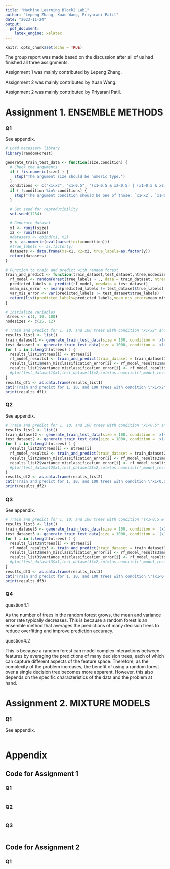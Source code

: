 ```yaml
---
title: "Machine Learning Block2 Lab1"
author: "Lepeng Zhang, Xuan Wang, Priyarani Patil"
date: "2023-11-24"
output: 
  pdf_document:
    latex_engine: xelatex
---
```


```r
knitr::opts_chunk$set(echo = TRUE)
```

The group report was made based on the discussion after all of us had finished all three assignments. 

Assignment 1 was mainly contributed by Lepeng Zhang. 

Assignment 2 was mainly contributed by Xuan Wang. 

Assignment 2 was mainly contributed by Priyarani Patil. 


# Assignment 1. ENSEMBLE METHODS
### Q1
See appendix.
```r
# Load necessary library
library(randomForest)

generate_train_test_data <- function(size,condition) {
  # Check the arguments
  if ( !is.numeric(size) ) {
    stop("The argument size should be numeric type.")
  }
  conditions <- c("x1<x2", "x1<0.5", "(x1<0.5 & x2<0.5) | (x1>0.5 & x2>0.5)")
  if ( !condition %in% conditions) {
    stop("The argument condition should be one of those: `x1<x2`, `x1<0.5`, `(x1<0.5 & x2<0.5) | (x1>0.5 & x2>0.5)`.")
  }

  # Set seed for reproducibility
  set.seed(1234)

  # Generate dataset
  x1 <- runif(size)
  x2 <- runif(size)
  #datasets <- cbind(x1, x2)
  y <- as.numeric(eval(parse(text=condition)))
  #true_labels <- as.factor(y)
  datasets <- data.frame(x1=x1, x2=x2, true_labels=as.factor(y))
  return(datasets)
}

# Function to train and predict with random forest
train_and_predict <- function(train_dataset,test_dataset,ntree,nodesize) {
  rf_model <- randomForest(true_labels ~ ., data = train_dataset, ntree = ntree, nodesize = nodesize, keep.forest = TRUE)
  predicted_labels <- predict(rf_model, newdata = test_dataset)
  mean_mis_error <- mean(predicted_labels != test_dataset$true_labels)
  var_mis_error <- var(predicted_labels != test_dataset$true_labels)
  return(list(predicted_labels=predicted_labels,mean_mis_error=mean_mis_error,var_mis_error=var_mis_error))
}

# Initialize variables
ntrees <- c(1, 10, 100)
nodesizes <- c(25, 12)

# Train and predict for 1, 10, and 100 trees with condition "x1<x2" and nodesize=25
results_list1 <- list()
train_dataset1 <- generate_train_test_data(size = 100, condition = 'x1<x2' )
test_dataset1 <- generate_train_test_data(size = 1000, condition = 'x1<x2' )
for ( i in 1:length(ntrees) ) {
  results_list1$ntrees[i] <- ntrees[i]
  rf_model_results1 <- train_and_predict(train_dataset = train_dataset1, test_dataset = test_dataset1, ntree = ntrees[i], nodesize = nodesizes[1])
  results_list1$mean_misclassification_error[i] <- rf_model_results1$mean_mis_error
  results_list1$variance_misclassification_error[i] <- rf_model_results1$var_mis_error
  #plot(test_dataset1$x1,test_dataset1$x2,col=(as.numeric(rf_model_results1$predicted_labels)+1), main = "random trees", xlab="x1", ylab="x2")
}
results_df1 <- as.data.frame(results_list1)
cat("Train and predict for 1, 10, and 100 trees with condition \"x1<x2\" and nodesize=25")
print(results_df1)
```


### Q2
See appendix.
```r
# Train and predict for 1, 10, and 100 trees with condition "x1<0.5" and nodesize=25
results_list2 <- list()
train_dataset2 <- generate_train_test_data(size = 100, condition = 'x1<0.5' )
test_dataset2 <- generate_train_test_data(size = 1000, condition = 'x1<0.5' )
for ( i in 1:length(ntrees) ) {
  results_list2$ntrees[i] <- ntrees[i]
  rf_model_results2 <- train_and_predict(train_dataset = train_dataset2, test_dataset = test_dataset2, ntree = ntrees[i], nodesize = nodesizes[1])
  results_list2$mean_misclassification_error[i] <- rf_model_results2$mean_mis_error
  results_list2$variance_misclassification_error[i] <- rf_model_results2$var_mis_error
  #plot(test_dataset2$x1,test_dataset2$x2,col=(as.numeric(rf_model_results2$predicted_labels)+1), main = "random trees", xlab="x1", ylab="x2")
}
results_df2 <- as.data.frame(results_list2)
cat("Train and predict for 1, 10, and 100 trees with condition \"x1<0.5\" and nodesize=25")
print(results_df2)

```

### Q3
See appendix.
```r
# Train and predict for 1, 10, and 100 trees with condition "(x1<0.5 & x2<0.5) | (x1>0.5 & x2>0.5)" and nodesize=12
results_list3 <- list()
train_dataset3 <- generate_train_test_data(size = 100, condition = '(x1<0.5 & x2<0.5) | (x1>0.5 & x2>0.5)' )
test_dataset3 <- generate_train_test_data(size = 1000, condition = '(x1<0.5 & x2<0.5) | (x1>0.5 & x2>0.5)' )
for ( i in 1:length(ntrees) ) {
  results_list3$ntrees[i] <- ntrees[i]
  rf_model_results3 <- train_and_predict(train_dataset = train_dataset3, test_dataset = test_dataset3, ntree = ntrees[i], nodesize = nodesizes[2])
  results_list3$mean_misclassification_error[i] <- rf_model_results3$mean_mis_error
  results_list3$variance_misclassification_error[i] <- rf_model_results3$var_mis_error
  #plot(test_dataset3$x1,test_dataset3$x2,col=(as.numeric(rf_model_results3$predicted_labels)+1), main = "random trees", xlab="x1", ylab="x2")
}
results_df3 <- as.data.frame(results_list3)
cat("Train and predict for 1, 10, and 100 trees with condition \"(x1<0.5 & x2<0.5) | (x1>0.5 & x2>0.5)\" and nodesize=12")
print(results_df3)

```

### Q4
question4.1

As the number of trees in the random forest grows, the mean and variance error rate typically decreases. This is because a random forest is an ensemble method that averages the predictions of many decision trees to reduce overfitting and improve prediction accuracy.

question4.2

This is because a random forest can model complex interactions between features by averaging the predictions of many decision trees, each of which can capture different aspects of the feature space. Therefore, as the complexity of the problem increases, the benefit of using a random forest over a single decision tree becomes more apparent. However, this also depends on the specific characteristics of the data and the problem at hand.


# Assignment 2. MIXTURE MODELS

### Q1
See appendix.
```r

```





# Appendix
## Code for Assignment 1
### Q1
```r

```

### Q2
```r

```


### Q3
```r

```


## Code for Assignment 2
### Q1
```r

```


